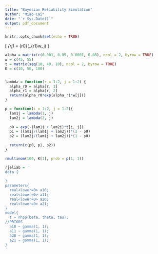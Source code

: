 ```yaml
---
title: "Bayesian Reliability Simulation"
author: "Miao Cai"
date: "`r Sys.Date()`"
output: pdf_document
---
```


```r
knitr::opts_chunk$set(echo = TRUE)
```


\[
\lambda_{rj} = \alpha_{r0}\exp(\alpha_{r1}w_j) 
\]


```r
alpha = matrix(c(0.001, 0.05, 0.0001, 0.08), ncol = 2, byrow = TRUE)
w = c(45, 55)
t = matrix(seq(10, 40, 10), ncol = 2, byrow = TRUE)
K = c(10, 50, 100)


lambda = function(r = 1:2, j = 1:2) {
  alpha_r0 = alpha[r, 1]
  alpha_r1 = alpha[r, 2]
  return(alpha_r0*exp(alpha_r1*w[j]))
}

p = function(i = 1:2, j = 1:2){
  lam1j = lambda(1, j)
  lam2j = lambda(2, j)
  
  p0 = exp(-(lam1j + lam2j)*t[i, j])
  p1 = (lam1j/(lam1j + lam2j))*(1 - p0)
  p2 = (lam2j/(lam1j + lam2j))*(1 - p0)
  
  return(c(p0, p1, p2))
}

rmultinom(100, K[1], prob = p(1, 1))
```


```r
rjeliab = '
data {
  
}
parameters{
  real<lower=0> a10; 
  real<lower=0> a11;
  real<lower=0> a20; 
  real<lower=0> a21;
}
model{
  t ~ nhpp(beta, theta, tau);
//PRIORS
  a10 ~ gamma(1, 1);
  a11 ~ gamma(1, 1);
  a20 ~ gamma(1, 1);
  a21 ~ gamma(1, 1);
}
'
```

